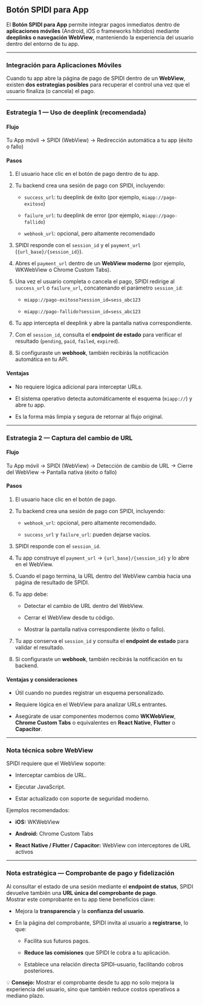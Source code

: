 
<Meta title="API-SPIDI/Sesion Boton de Pago/2. En Apps" />

## **Botón SPIDI para App**

El **Botón SPIDI para App** permite integrar pagos inmediatos dentro de **aplicaciones móviles** (Android, iOS o frameworks híbridos) mediante **deeplinks o navegación WebView**, manteniendo la experiencia del usuario dentro del entorno de tu app.

---

### **Integración para Aplicaciones Móviles**

Cuando tu app abre la página de pago de SPIDI dentro de un **WebView**, existen **dos estrategias posibles** para recuperar el control una vez que el usuario finaliza (o cancela) el pago.

---

### **Estrategia 1 — Uso de deeplink (recomendada)**

#### **Flujo**

Tu App móvil → SPIDI (WebView) → Redirección automática a tu app (éxito o fallo)

#### **Pasos**

1. El usuario hace clic en el botón de pago dentro de tu app.

2. Tu backend crea una sesión de pago con SPIDI, incluyendo:

   * `success_url`: tu deeplink de éxito (por ejemplo, `miapp://pago-exitoso`)

   * `failure_url`: tu deeplink de error (por ejemplo, `miapp://pago-fallido`)

   * `webhook_url`: opcional, pero altamente recomendado

3. SPIDI responde con el `session_id` y el `payment_url` (`{url_base}/{session_id}`).

4. Abres el `payment_url` dentro de un **WebView moderno** (por ejemplo, WKWebView o Chrome Custom Tabs).

5. Una vez el usuario completa o cancela el pago, SPIDI redirige al `success_url` o `failure_url`, concatenando el parámetro `session_id`:

   * `miapp://pago-exitoso?session_id=sess_abc123`

   * `miapp://pago-fallido?session_id=sess_abc123`

6. Tu app intercepta el deeplink y abre la pantalla nativa correspondiente.

7. Con el `session_id`, consulta el **endpoint de estado** para verificar el resultado (`pending`, `paid`, `failed`, `expired`).

8. Si configuraste un **webhook**, también recibirás la notificación automática en tu API.

#### **Ventajas**

* No requiere lógica adicional para interceptar URLs.

* El sistema operativo detecta automáticamente el esquema (`miapp://`) y abre tu app.

* Es la forma más limpia y segura de retornar al flujo original.

---

### **Estrategia 2 — Captura del cambio de URL**

#### **Flujo**

Tu App móvil → SPIDI (WebView) → Detección de cambio de URL → Cierre del WebView → Pantalla nativa (éxito o fallo)

#### **Pasos**

1. El usuario hace clic en el botón de pago.

2. Tu backend crea una sesión de pago con SPIDI, incluyendo:

   * `webhook_url`: opcional, pero altamente recomendado.

   * `success_url` y `failure_url`: pueden dejarse vacíos.

3. SPIDI responde con el `session_id`.

4. Tu app construye el `payment_url` → `{url_base}/{session_id}` y lo abre en el WebView.

5. Cuando el pago termina, la URL dentro del WebView cambia hacia una página de resultado de SPIDI.

6. Tu app debe:

   * Detectar el cambio de URL dentro del WebView.

   * Cerrar el WebView desde tu código.

   * Mostrar la pantalla nativa correspondiente (éxito o fallo).

7. Tu app conserva el `session_id` y consulta el **endpoint de estado** para validar el resultado.

8. Si configuraste un **webhook**, también recibirás la notificación en tu backend.

#### **Ventajas y consideraciones**

* Útil cuando no puedes registrar un esquema personalizado.

* Requiere lógica en el WebView para analizar URLs entrantes.

* Asegúrate de usar componentes modernos como **WKWebView**, **Chrome Custom Tabs** o equivalentes en **React Native**, **Flutter** o **Capacitor**.

---

### **Nota técnica sobre WebView**

SPIDI requiere que el WebView soporte:

* Interceptar cambios de URL.

* Ejecutar JavaScript.

* Estar actualizado con soporte de seguridad moderno.

Ejemplos recomendados:

* **iOS:** WKWebView

* **Android:** Chrome Custom Tabs

* **React Native / Flutter / Capacitor:** WebView con interceptores de URL activos

---

### **Nota estratégica — Comprobante de pago y fidelización**

Al consultar el estado de una sesión mediante el **endpoint de status**, SPIDI devuelve también una **URL única del comprobante de pago**.  
 Mostrar este comprobante en tu app tiene beneficios clave:

* Mejora la **transparencia** y la **confianza del usuario**.

* En la página del comprobante, SPIDI invita al usuario a **registrarse**, lo que:

  * Facilita sus futuros pagos.

  * **Reduce las comisiones** que SPIDI le cobra a tu aplicación.

  * Establece una relación directa SPIDI–usuario, facilitando cobros posteriores.

💡 **Consejo:** Mostrar el comprobante desde tu app no solo mejora la experiencia del usuario, sino que también reduce costos operativos a mediano plazo.
